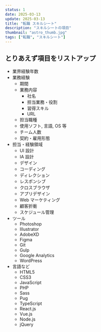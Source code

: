 ```yaml
---
status: 1
date: 2025-03-13
update: 2025-03-13
title: "転職 スキルシート"
description: "スキルシートの項目"
thumbnail: "astro_thumb.jpg"
tags: ["転職", "スキルシート"]
---
```


## とりあえず項目をリストアップ

- 業界経験年数
- 業務経験
  - 期間
  - 業務内容
    - 社名
    - 担当業務・役割
    - 習得スキル
    - URL
  - 担当職種
  - 使用ソフト, 言語, OS 等
  - チーム人数
  - 契約・雇用形態
- 担当・経験領域
  - UI 設計
  - IA 設計
  - デザイン
  - コーディング
  - ディレクション
  - レスポンシブ
  - クロスブラウザ
  - アプリデザイン
  - Web マーケティング
  - 顧客折衝
  - スケジュール管理
- ツール
  - Photoshop
  - Illustrator
  - AdobeXD
  - Figma
  - Git
  - Gulp
  - Google Analytics
  - WordPress
- 言語など
  - HTML5
  - CSS3
  - JavaScript
  - PHP
  - Sass
  - Pug
  - TypeScript
  - React.js
  - Vue.js
  - Node.js
  - jQuery
